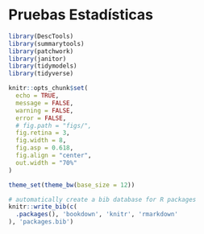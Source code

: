 # Pruebas Estadísticas

```r
library(DescTools)
library(summarytools)
library(patchwork)
library(janitor)
library(tidymodels)
library(tidyverse)

knitr::opts_chunk$set(
  echo = TRUE,
  message = FALSE,
  warning = FALSE,
  error = FALSE,
  # fig.path = "figs/",
  fig.retina = 3,
  fig.width = 8,
  fig.asp = 0.618,
  fig.align = "center",
  out.width = "70%"
)

theme_set(theme_bw(base_size = 12))

```



```r
# automatically create a bib database for R packages
knitr::write_bib(c(
  .packages(), 'bookdown', 'knitr', 'rmarkdown'
), 'packages.bib')
```
